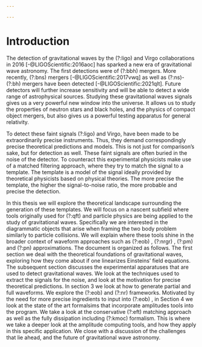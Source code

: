 ```yaml
---

---
```






# Introduction

The detection of gravitational waves by the (?:ligo)  and Virgo collaborations in 2016 [-@LIGOScientific:2016aoc] has sparked a new era of gravitational wave astronomy. The first detections were of (?:bbh) mergers. More recently, (?:bns)  mergers [-@LIGOScientific:2017vwq]  as well as (?:ns)-(?:bh) mergers have been detected [-@LIGOScientific:2021qlt]. Future detectors will further increase sensitivity and will be able to detect a wide range of astrophysical sources. Studying these gravitational waves signals gives us a very powerful new window into the universe.  It allows us to study the properties of neutron stars and black holes, and the physics of compact object mergers, but also gives us a powerful testing apparatus for general relativity.

To detect these faint signals (?:ligo) and Virgo, have been made to be extraordinarily precise instruments. Thus, they demand correspondingly precise theoretical predictions and models. This is not just for comparison’s sake, but for detection as well. These faint signals are often buried in the noise of the detector. To counteract this experimental physicists make use of a matched filtering approach, where they try to match the signal to a template. The template is a model of the signal ideally provided by theoretical physicists based on physical theories. The more precise the template, the higher the signal-to-noise ratio, the more probable and precise the detection.

In this thesis we will explore the theoretical landscape surrounding the generation of these templates.  We will focus on a nascent subfield where tools originally used for (?:qft) and particle physics are being applied to the study of gravitational waves. Specifically we are interested in the diagrammatic objects that arise when framing the two body problem similarly to particle collisions. We will explain where these tools shine in the broader context of waveform approaches such as (?:eob) , (?:nrgr) , (?:pm) and (?:pn) approximations. 
The document is organized as follows. The first section we deal with the theoretical foundations of gravitational waves, exploring how they come about if one linearizes Einsteins' field equations. The subsequent section discusses the experimental apparatuses that are used to detect gravitational waves. We look at the techniques used to extract the signals for the noise, and look at the motivation for precise theoretical predictions. In section 3 we look at how to generate partial and full waveforms. We explore the (?:eob) and (?:nr) frameworks. Motivated by the need for more precise ingredients to input into (?:eob) , in Section 4 we look at the state of the art formalsims that incorporate amplitudes tools into the program. We take a look at the conservative (?:eft) matching approach as well as the fully dissipation including (?:kmoc) formalism. This is where we take a deeper look at the amplitude computing tools, and how they apply in this specific application. We close with a discussion of the challenges that lie ahead, and the future of gravitational wave astronomy.






